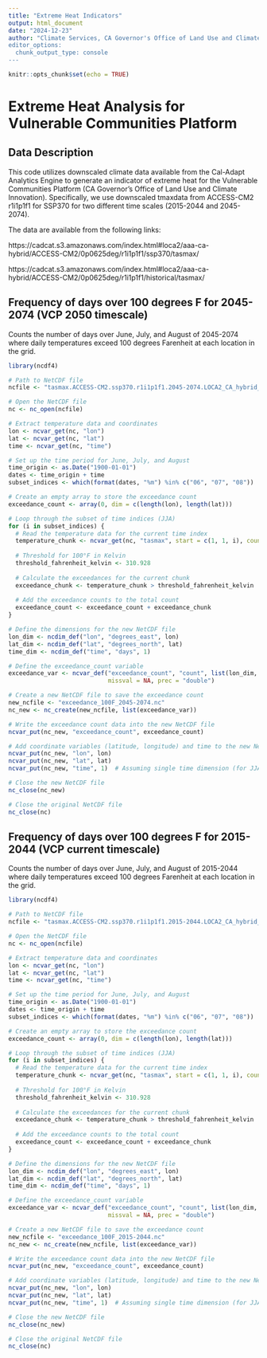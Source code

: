 ---
title: "Extreme Heat Indicators"
output: html_document
date: "2024-12-23"
author: "Climate Services, CA Governor's Office of Land Use and Climate Innovation
editor_options: 
  chunk_output_type: console
---

```{r setup, include=FALSE}
knitr::opts_chunk$set(echo = TRUE)
```

# Extreme Heat Analysis for Vulnerable Communities Platform

## Data Description

This code utilizes downscaled climate data available from the Cal-Adapt Analytics Engine to generate an indicator of extreme heat for the Vulnerable Communities Platform (CA Governor's Office of Land Use and Climate Innovation). Specifically, we use downscaled tmaxdata from ACCESS-CM2 r1i1p1f1 for SSP370 for two different time scales (2015-2044 and 2045-2074).

The data are available from the following links:

https://cadcat.s3.amazonaws.com/index.html#loca2/aaa-ca-hybrid/ACCESS-CM2/0p0625deg/r1i1p1f1/ssp370/tasmax/

https://cadcat.s3.amazonaws.com/index.html#loca2/aaa-ca-hybrid/ACCESS-CM2/0p0625deg/r1i1p1f1/historical/tasmax/

## Frequency of days over 100 degrees F for 2045-2074 (VCP 2050 timescale)

Counts the number of days over June, July, and August of 2045-2074 where daily temperatures exceed 100 degrees Farenheit at each location in the grid.

```{r}
library(ncdf4)

# Path to NetCDF file
ncfile <- "tasmax.ACCESS-CM2.ssp370.r1i1p1f1.2045-2074.LOCA2_CA_hybrid_v20230115.nc"

# Open the NetCDF file
nc <- nc_open(ncfile)

# Extract temperature data and coordinates
lon <- ncvar_get(nc, "lon")
lat <- ncvar_get(nc, "lat")
time <- ncvar_get(nc, "time")

# Set up the time period for June, July, and August
time_origin <- as.Date("1900-01-01")
dates <- time_origin + time
subset_indices <- which(format(dates, "%m") %in% c("06", "07", "08"))

# Create an empty array to store the exceedance count
exceedance_count <- array(0, dim = c(length(lon), length(lat)))

# Loop through the subset of time indices (JJA)
for (i in subset_indices) {
  # Read the temperature data for the current time index
  temperature_chunk <- ncvar_get(nc, "tasmax", start = c(1, 1, i), count = c(length(lon), length(lat), 1))
  
  # Threshold for 100°F in Kelvin
  threshold_fahrenheit_kelvin <- 310.928
  
  # Calculate the exceedances for the current chunk
  exceedance_chunk <- temperature_chunk > threshold_fahrenheit_kelvin
  
  # Add the exceedance counts to the total count
  exceedance_count <- exceedance_count + exceedance_chunk
}

# Define the dimensions for the new NetCDF file
lon_dim <- ncdim_def("lon", "degrees_east", lon)
lat_dim <- ncdim_def("lat", "degrees_north", lat)
time_dim <- ncdim_def("time", "days", 1)

# Define the exceedance_count variable
exceedance_var <- ncvar_def("exceedance_count", "count", list(lon_dim, lat_dim, time_dim), 
                            missval = NA, prec = "double")

# Create a new NetCDF file to save the exceedance count
new_ncfile <- "exceedance_100F_2045-2074.nc"
nc_new <- nc_create(new_ncfile, list(exceedance_var))

# Write the exceedance count data into the new NetCDF file
ncvar_put(nc_new, "exceedance_count", exceedance_count)

# Add coordinate variables (latitude, longitude) and time to the new NetCDF file
ncvar_put(nc_new, "lon", lon)
ncvar_put(nc_new, "lat", lat)
ncvar_put(nc_new, "time", 1)  # Assuming single time dimension (for JJA)

# Close the new NetCDF file
nc_close(nc_new)

# Close the original NetCDF file
nc_close(nc)
```

## Frequency of days over 100 degrees F for 2015-2044 (VCP current timescale) 

Counts the number of days over June, July, and August of 2015-2044 where daily temperatures exceed 100 degrees Farenheit at each location in the grid.

```{r}
library(ncdf4)

# Path to NetCDF file
ncfile <- "tasmax.ACCESS-CM2.ssp370.r1i1p1f1.2015-2044.LOCA2_CA_hybrid_v20230115.nc"

# Open the NetCDF file
nc <- nc_open(ncfile)

# Extract temperature data and coordinates
lon <- ncvar_get(nc, "lon")
lat <- ncvar_get(nc, "lat")
time <- ncvar_get(nc, "time")

# Set up the time period for June, July, and August
time_origin <- as.Date("1900-01-01")
dates <- time_origin + time
subset_indices <- which(format(dates, "%m") %in% c("06", "07", "08"))

# Create an empty array to store the exceedance count
exceedance_count <- array(0, dim = c(length(lon), length(lat)))

# Loop through the subset of time indices (JJA)
for (i in subset_indices) {
  # Read the temperature data for the current time index
  temperature_chunk <- ncvar_get(nc, "tasmax", start = c(1, 1, i), count = c(length(lon), length(lat), 1))
  
  # Threshold for 100°F in Kelvin
  threshold_fahrenheit_kelvin <- 310.928
  
  # Calculate the exceedances for the current chunk
  exceedance_chunk <- temperature_chunk > threshold_fahrenheit_kelvin
  
  # Add the exceedance counts to the total count
  exceedance_count <- exceedance_count + exceedance_chunk
}

# Define the dimensions for the new NetCDF file
lon_dim <- ncdim_def("lon", "degrees_east", lon)
lat_dim <- ncdim_def("lat", "degrees_north", lat)
time_dim <- ncdim_def("time", "days", 1)

# Define the exceedance_count variable
exceedance_var <- ncvar_def("exceedance_count", "count", list(lon_dim, lat_dim, time_dim), 
                            missval = NA, prec = "double")

# Create a new NetCDF file to save the exceedance count
new_ncfile <- "exceedance_100F_2015-2044.nc"
nc_new <- nc_create(new_ncfile, list(exceedance_var))

# Write the exceedance count data into the new NetCDF file
ncvar_put(nc_new, "exceedance_count", exceedance_count)

# Add coordinate variables (latitude, longitude) and time to the new NetCDF file
ncvar_put(nc_new, "lon", lon)
ncvar_put(nc_new, "lat", lat)
ncvar_put(nc_new, "time", 1)  # Assuming single time dimension (for JJA)

# Close the new NetCDF file
nc_close(nc_new)

# Close the original NetCDF file
nc_close(nc)
```
